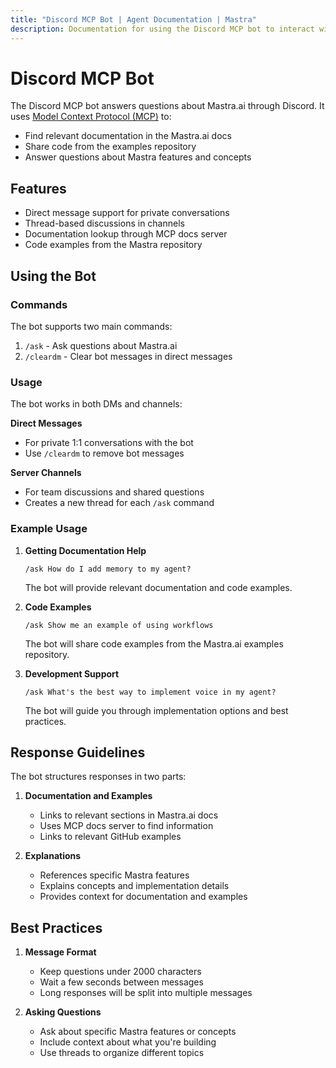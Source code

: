 ```yaml
---
title: "Discord MCP Bot | Agent Documentation | Mastra"
description: Documentation for using the Discord MCP bot to interact with Mastra.ai through Discord.
---
```


# Discord MCP Bot

The Discord MCP bot answers questions about Mastra.ai through Discord. It uses [Model Context Protocol (MCP)](/docs/agents/02a-mcp-guide) to:
- Find relevant documentation in the Mastra.ai docs
- Share code from the examples repository
- Answer questions about Mastra features and concepts

## Features

- Direct message support for private conversations
- Thread-based discussions in channels
- Documentation lookup through MCP docs server
- Code examples from the Mastra repository

## Using the Bot

### Commands

The bot supports two main commands:

1. `/ask` - Ask questions about Mastra.ai
2. `/cleardm` - Clear bot messages in direct messages

### Usage

The bot works in both DMs and channels:

**Direct Messages**
- For private 1:1 conversations with the bot
- Use `/cleardm` to remove bot messages

**Server Channels**
- For team discussions and shared questions
- Creates a new thread for each `/ask` command

### Example Usage

1. **Getting Documentation Help**
   ```
   /ask How do I add memory to my agent?
   ```
   The bot will provide relevant documentation and code examples.

2. **Code Examples**
   ```
   /ask Show me an example of using workflows
   ```
   The bot will share code examples from the Mastra.ai examples repository.

3. **Development Support**
   ```
   /ask What's the best way to implement voice in my agent?
   ```
   The bot will guide you through implementation options and best practices.

## Response Guidelines

The bot structures responses in two parts:

1. **Documentation and Examples**
   - Links to relevant sections in Mastra.ai docs
   - Uses MCP docs server to find information
   - Links to relevant GitHub examples

2. **Explanations**
   - References specific Mastra features
   - Explains concepts and implementation details
   - Provides context for documentation and examples

## Best Practices

1. **Message Format**
   - Keep questions under 2000 characters
   - Wait a few seconds between messages
   - Long responses will be split into multiple messages

2. **Asking Questions**
   - Ask about specific Mastra features or concepts
   - Include context about what you're building
   - Use threads to organize different topics
